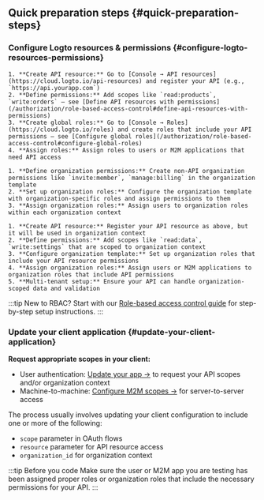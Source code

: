 
## Quick preparation steps \{#quick-preparation-steps}

### Configure Logto resources & permissions \{#configure-logto-resources-permissions}

<Tabs groupId="permission-models">
  <TabItem value="global-api-resources" label="Global API resources">

    1. **Create API resource:** Go to [Console → API resources](https://cloud.logto.io/api-resources) and register your API (e.g., `https://api.yourapp.com`)
    2. **Define permissions:** Add scopes like `read:products`, `write:orders` – see [Define API resources with permissions](/authorization/role-based-access-control#define-api-resources-with-permissions)
    3. **Create global roles:** Go to [Console → Roles](https://cloud.logto.io/roles) and create roles that include your API permissions – see [Configure global roles](/authorization/role-based-access-control#configure-global-roles)
    4. **Assign roles:** Assign roles to users or M2M applications that need API access

  </TabItem>
  <TabItem value="organization-permissions" label="Organization (non-API) permissions">

    1. **Define organization permissions:** Create non-API organization permissions like `invite:member`, `manage:billing` in the organization template
    2. **Set up organization roles:** Configure the organization template with organization-specific roles and assign permissions to them
    3. **Assign organization roles:** Assign users to organization roles within each organization context

  </TabItem>
  <TabItem value="organization-level-api-resources" label="Organization-level API resources">

    1. **Create API resource:** Register your API resource as above, but it will be used in organization context
    2. **Define permissions:** Add scopes like `read:data`, `write:settings` that are scoped to organization context
    3. **Configure organization template:** Set up organization roles that include your API resource permissions
    4. **Assign organization roles:** Assign users or M2M applications to organization roles that include API permissions
    5. **Multi-tenant setup:** Ensure your API can handle organization-scoped data and validation

  </TabItem>
</Tabs>

:::tip New to RBAC?
Start with our [Role-based access control guide](/authorization/role-based-access-control) for step-by-step setup instructions.
:::

### Update your client application \{#update-your-client-application}

**Request appropriate scopes in your client:**

- User authentication: [Update your app →](/quick-starts) to request your API scopes and/or organization context
- Machine-to-machine: [Configure M2M scopes →](/quick-starts/m2m) for server-to-server access

The process usually involves updating your client configuration to include one or more of the following:

- `scope` parameter in OAuth flows
- `resource` parameter for API resource access
- `organization_id` for organization context

:::tip Before you code
Make sure the user or M2M app you are testing has been assigned proper roles or organization roles that include the necessary permissions for your API.
:::
